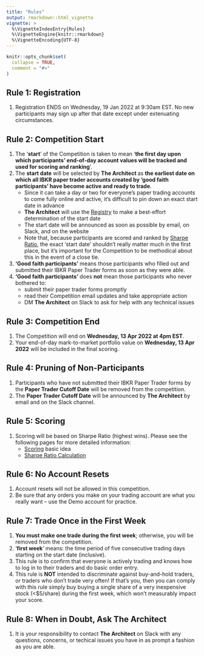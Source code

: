 ```yaml
---
title: "Rules"
output: rmarkdown::html_vignette
vignette: >
  %\VignetteIndexEntry{Rules}
  %\VignetteEngine{knitr::rmarkdown}
  %\VignetteEncoding{UTF-8}
---
```


```r
knitr::opts_chunk$set(
  collapse = TRUE,
  comment = "#>"
)
```

## Rule 1: Registration
1. Registration ENDS on Wednesday, 19 Jan 2022 at 9:30am EST. No new
participants may sign up after that date except under extenuating circumstances.

## Rule 2: Competition Start
1. The '**start**' of the Competition is taken to mean '**the first day upon
which participants' end-of-day account values will be tracked and used for
scoring and ranking**'.
2. The **start date** will be selected by **The Architect ** as **the earliest
date on which all IBKR paper trader accounts created by '**good faith
participants**' have become active and ready to trade**.
    - Since it can take a day or two for everyone's paper trading accounts to come
fully online and active, it's difficult to pin down an exact start date in advance
    - **The Architect** will use the
    [Registry](https://gothic-hedge-society.github.io/fintech.trading.competition/articles/registry.html)
    to make a best-effort determination of the start date
    - The start date will be announced as soon as possible by email, on Slack,
    and on the website
    - Note that, because participants are scored and ranked
by [Sharpe
Ratio](https://gothic-hedge-society.github.io/fintech.trading.competition/articles/Scoring.html),
the exact 'start date' shouldn't really matter much in the first place, but it's
important for the Competition to be methodical about this in the event of a
close tie.
3. **'Good faith participants'** means those participants who filled out and submitted their IBKR Paper Trader forms as soon as they were able.
4. **'Good faith participants'** does **not** mean those participants who never
bothered to:
    - submit their paper trader forms promptly
    - read their Competition email updates and take appropriate action
    - DM **The Architect** on Slack to ask for help with any technical issues 

## Rule 3: Competition End
1. The Competition will end on **Wednesday, 13 Apr 2022 at 4pm EST**.
2. Your end-of-day mark-to-market portfolio value on **Wednesday, 13 Apr 2022**
will be included in the final scoring.

## Rule 4: Pruning of Non-Participants
1. Participants who have not submitted their IBKR Paper Trader forms by the
**Paper Trader Cutoff Date** will be removed from the competition.
2. The **Paper Trader Cutoff Date** will be announced by **The Architect** by
email and on the Slack channel.

## Rule 5: Scoring
1. Scoring will be based on Sharpe Ratio (highest wins). Please see the
following pages for more detailed information:
    - [Scoring](https://gothic-hedge-society.github.io/fintech.trading.competition/articles/Scoring.html) 
      basic idea
    - [Sharpe Ratio Calculation](https://gothic-hedge-society.github.io/fintech.trading.competition/articles/Sharpe%20Ratio%20Calculation.html)
    
## Rule 6: No Account Resets 
1. Account resets will not be allowed in this competition.
2. Be sure that any orders you make on your trading account are what you really
want -- use the Demo account for practice.

## Rule 7: Trade Once in the First Week
1. **You must make one trade during the first week**; otherwise, you will be
removed from the competition.
2. '**first week**' means: the time period of five consecutive trading days
starting on the start date (inclusive).
3. This rule is to confirm that everyone is actively trading and knows how to
log in to their traders and do basic order entry.
4. This rule is **NOT** intended to discriminate against buy-and-hold traders,
or traders who don't trade very often! If that's you, then you can comply with
this rule simply buy buying a single share of a very inexpensive stock
(<$5/share) during the first week, which won't measurably impact your score.

## Rule 8: When in Doubt, Ask **The Architect**
1. It is your responsibility to contact **The Architect** on Slack with any
questions, concerns, or techical issues you have in as prompt a fashion as you
are able.
